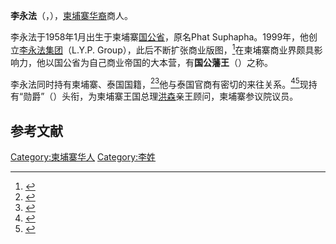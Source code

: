 {{Infobox person
| name          = 李永法
| image         =
| caption       =
| birth_date    = {{birth date and age|1951|1|7}}
| birth_place   = [[柬埔寨|柬埔寨]][[戈公省|戈公省]]
| nationality   = {{KHM}}<br>{{THA}}
| death_date    = 
| death_place   = 
| party         = [[柬埔寨人民党|柬埔寨人民党]]
| relations     = 
| residence     = 
| alma_mater    = 
| occupation    = 企业家、[[李永法集团|李永法集团]]（L.Y.P. Group）董事长
| religion      = [[佛教|佛教]]、 [[道教|道教]]
| signature     = 
| net_worth     = 
| website       = 
| footnotes     = 
}}
'''李永法'''（{{lang-km|លី យ៉ុង​ផាត់}}，{{bd|1958年|1月7日|||}}），[[柬埔寨|柬埔寨]][[柬埔寨华人|华裔]]商人。

李永法于1958年1月出生于柬埔寨[[国公省|国公省]]，原名Phat Suphapha。1999年，他创立[[李永法集团|李永法集团]]（L.Y.P. Group），此后不断扩张商业版图，<ref>{{cite web|url=https://www.iist.or.jp/en/2009/h21-cambodia/|title=Invitation Program - Cambodia: H.E. Oknha Ly Yong Phat, Special economic advisor to Cambodian Prime Minister Hun Sen, L.Y.P Group Co.,Ltd President & CEO, Deputy President, Cambodian Chamber of Commerce and Industry|access-date=2019-04-28|archive-date=2019-04-28|archive-url=https://web.archive.org/web/20190428065025/https://www.iist.or.jp/en/2009/h21-cambodia/|dead-url=no}}</ref>在柬埔寨商业界颇具影响力，他以国公省为自己商业帝国的大本营，有'''国公藩王'''（{{lang-km|ស្តេច​កោះកុង}}）之称。

李永法同时持有柬埔寨、泰国国籍，<ref>{{cite web|url=https://cambodia.mom-rsf.org/en/owner/companies/detail/company/company/show/lyp-group-coltd/|title=L.Y.P Group Co.,Ltd|access-date=2019-04-28|archive-date=2020-12-05|archive-url=https://web.archive.org/web/20201205224446/http://cambodia.mom-rsf.org/en/owner/companies/detail/company/company/show/lyp-group-coltd/|dead-url=no}}</ref><ref>{{cite web|url=http://indochinakings.org/news/human-and-life/cambodias-top-10-tycoons|title=Cambodia’s Top 10 Tycoons|access-date=2019-04-28|archive-url=https://web.archive.org/web/20190428065031/http://indochinakings.org/news/human-and-life/cambodias-top-10-tycoons|archive-date=2019-04-28|dead-url=yes}}</ref>他与泰国官商有密切的来往关系。<ref>[http://postkhmer.phnompenhpost.com/index.php/component/content/article/61612?lang=en ]{{dead link|date=2018年3月 |bot=InternetArchiveBot |fix-attempted=yes }}</ref><ref>{{Cite web |url=http://www.fmprc.gov.cn/mfa_chn/gjhdq_603914/gj_603916/yz_603918/1206_604282/1206x2_604302/t253110.shtml |title=张金凤大使应柬埔寨国公省省长尤布通和参议员李永法勋爵邀请，赴该省考察 |access-date=2015-07-18 |archive-date=2015-09-24 |archive-url=https://web.archive.org/web/20150924044643/http://www.fmprc.gov.cn/mfa_chn/gjhdq_603914/gj_603916/yz_603918/1206_604282/1206x2_604302/t253110.shtml |dead-url=no }}</ref>现持有“勋爵”（{{lang|km|ឧកញ៉ា}}）头衔，为柬埔寨王国总理[[洪森|洪森]]亲王顾问，柬埔寨参议院议员。

==参考文献==
{{reflist}}

[[Category:柬埔寨华人|Category:柬埔寨华人]]
[[Category:李姓|Category:李姓]]